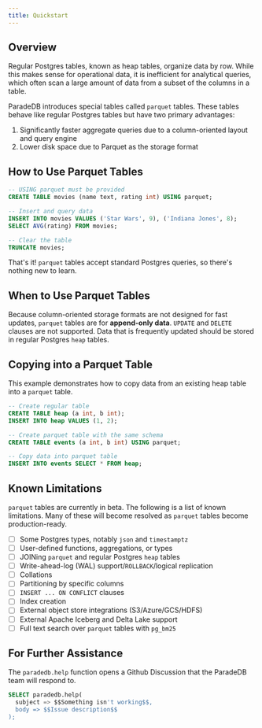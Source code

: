 ```yaml
---
title: Quickstart
---
```


## Overview

Regular Postgres tables, known as heap tables, organize data by row. While this makes sense for operational data,
it is inefficient for analytical queries, which often scan a large amount of data from a subset of the columns
in a table.

ParadeDB introduces special tables called `parquet` tables. These tables behave like regular Postgres tables but
have two primary advantages:

1. Significantly faster aggregate queries due to a column-oriented layout and query engine
2. Lower disk space due to Parquet as the storage format

## How to Use Parquet Tables

```sql
-- USING parquet must be provided
CREATE TABLE movies (name text, rating int) USING parquet;

-- Insert and query data
INSERT INTO movies VALUES ('Star Wars', 9), ('Indiana Jones', 8);
SELECT AVG(rating) FROM movies;

-- Clear the table
TRUNCATE movies;
```

That's it! `parquet` tables accept standard Postgres queries, so there's nothing new to learn.

## When to Use Parquet Tables

Because column-oriented storage formats are not designed for fast updates, `parquet` tables are for **append-only data**.
`UPDATE` and `DELETE` clauses are not supported. Data that is frequently updated
should be stored in regular Postgres `heap` tables.

## Copying into a Parquet Table

This example demonstrates how to copy data from an existing heap table into a `parquet` table.

```sql
-- Create regular table
CREATE TABLE heap (a int, b int);
INSERT INTO heap VALUES (1, 2);

-- Create parquet table with the same schema
CREATE TABLE events (a int, b int) USING parquet;

-- Copy data into parquet table
INSERT INTO events SELECT * FROM heap;
```

## Known Limitations

`parquet` tables are currently in beta. The following is a list of known limitations. Many of these
will become resolved as `parquet` tables become production-ready.

- [ ] Some Postgres types, notably `json` and `timestamptz`
- [ ] User-defined functions, aggregations, or types
- [ ] JOINing `parquet` and regular Postgres `heap` tables
- [ ] Write-ahead-log (WAL) support/`ROLLBACK`/logical replication
- [ ] Collations
- [ ] Partitioning by specific columns
- [ ] `INSERT ... ON CONFLICT` clauses
- [ ] Index creation
- [ ] External object store integrations (S3/Azure/GCS/HDFS)
- [ ] External Apache Iceberg and Delta Lake support
- [ ] Full text search over `parquet` tables with `pg_bm25`

## For Further Assistance

The `paradedb.help` function opens a Github Discussion that the ParadeDB team will respond to.

```sql
SELECT paradedb.help(
  subject => $$Something isn't working$$,
  body => $$Issue description$$
);
```
